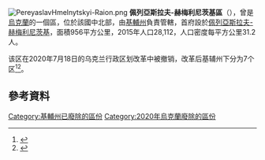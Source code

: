 [[Image:PereyaslavHmelnytskyi-Raion.png|thumb]]
'''佩列亞斯拉夫-赫梅利尼茨基區'''（{{lang-uk|Переяслав-Хмельницький район}}），曾是[[烏克蘭|烏克蘭]]的一個區，位於該國中北部，由[[基輔州|基輔州]]負責管轄，首府設於[[佩列亞斯拉夫-赫梅利尼茨基|佩列亞斯拉夫-赫梅利尼茨基]]，面積956平方公里，2015年人口28,112，人口密度每平方公里31.2人。

该区在2020年7月18日的乌克兰行政区划改革中被撤销，改革后基辅州下分为7个区<ref>{{Cite news|title=Про утворення та ліквідацію районів. Постанова Верховної Ради України № 807-ІХ.|url=http://www.golos.com.ua/article/333466|access-date=2020-10-03|date=2020-07-18|website=Голос України|language=uk|archive-date=2021-07-09|archive-url=https://web.archive.org/web/20210709121303/http://www.golos.com.ua/article/333466}}</ref><ref name="2020_reform_maps">{{cite web |title=Нові райони: карти + склад |url=https://www.minregion.gov.ua/press/news/novi-rajony-karty-sklad/ |publisher=Міністерство розвитку громад та територій України |language=uk |access-date=2022-05-11 |archive-date=2021-03-02 |archive-url=https://web.archive.org/web/20210302224321/https://www.minregion.gov.ua/press/news/novi-rajony-karty-sklad/ }}</ref>。

==參考資料==
{{Reflist}}

{{Coord|50|3|32|N|31|33|31|E|display=title}}
{{Kiev-geo-stub}}

{{DEFAULTSORT:Переяслав-Хмельницький район}}
[[Category:基輔州已廢除的區份|Category:基輔州已廢除的區份]]
[[Category:2020年烏克蘭廢除的區份|Category:2020年烏克蘭廢除的區份]]
